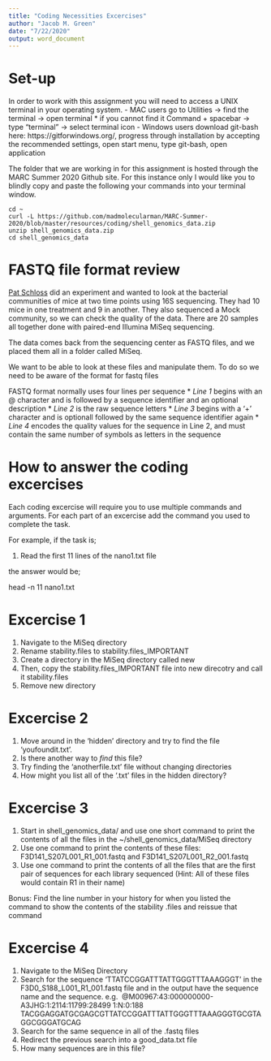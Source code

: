 ```yaml
---
title: "Coding Necessities Excercises"
author: "Jacob M. Green"
date: "7/22/2020"
output: word_document
---
```


# Set-up

In order to work with this assignment you will need to access a UNIX terminal in your operating system.
- MAC users go to Utilities -> find the terminal -> open terminal
    * if you cannot find it Command + spacebar -> type "terminal" -> select terminal icon
- Windows users download git-bash here: https://gitforwindows.org/, progress through installation by accepting the recommended settings, open start menu, type git-bash, open application

The folder that we are working in for this assignment is hosted through the MARC Summer 2020 Github site. For this instance only I would like you to blindly copy and paste the following your commands into your terminal window.

```
cd ~
curl -L https://github.com/madmolecularman/MARC-Summer-2020/blob/master/resources/coding/shell_genomics_data.zip
unzip shell_genomics_data.zip
cd shell_genomics_data
```

# FASTQ file format review
[Pat Schloss](http://www.med.umich.edu/microbio/bio/schloss.htm) did  an experiment and wanted to look at the bacterial communities of mice at two time points using 16S sequencing. They had 10 mice in one treatment and 9 in another. They also sequenced a Mock community, so we can check the quality of the data. There are 20 samples all together done with paired-end Illumina MiSeq sequencing.

The data comes back from the sequencing center as FASTQ files, and we placed them all in a folder called MiSeq.

We want to be able to look at these files and manipulate them. To do so we need to be aware of the format for fastq files

FASTQ format normally uses four lines per sequence
    * *Line 1* begins with an @ character and is followed by a sequence identifier and an optional description
    * *Line 2* is the raw sequence letters
    * *Line 3* begins with a '+' character and is optionall followed by the same sequence identifier again
    * *Line 4* encodes the quality values for the sequence in Line 2, and must contain the same number of symbols as letters in the sequence

# How to answer the coding excercises

Each coding excercise will require you to use multiple commands and arguments. For each part of an excercise add the command you used to complete the task.

For example, if the task is;

1) Read the first 11 lines of the nano1.txt file

the answer would be;

head -n 11 nano1.txt

# Excercise 1

1. Navigate to the MiSeq directory
2. Rename stability.files to stability.files_IMPORTANT
3. Create a directory in the MiSeq directory called new
4. Then, copy the stability.files_IMPORTANT file into new direcotry and call it stability.files
5. Remove new directory

# Excercise 2

1. Move around in the 'hidden' directory and try to find the file 'youfoundit.txt'. 
2. Is there another way to *find* this file?
3. Try finding the 'anotherfile.txt' file without changing directories
4. How might you list all of the '.txt' files in the hidden directory?

# Excercise 3

1. Start in shell_genomics_data/ and use one short command to print the contents of all the files in the ~/shell_genomics_data/MiSeq directory
2. Use one command to print the contents of these files: F3D141_S207L001_R1_001.fastq and F3D141_S207L001_R2_001.fastq
3. Use one command to print the contents of all the files that are the first pair of sequences for each library sequenced (Hint: All of these files would contain R1 in their name)

Bonus: Find the line number in your history for when you listed the command to show the contents of the stability .files and reissue that command

# Excercise 4

1) Navigate to the MiSeq Directory
2) Search for the sequence 'TTATCCGGATTTATTGGGTTTAAAGGGT' in the F3D0_S188_L001_R1_001.fastq file and in the output have the sequence name and the sequence. e.g. 
@M00967:43:000000000-A3JHG:1:2114:11799:28499 1:N:0:188  
TACGGAGGATGCGAGCGTTATCCGGATTTATTGGGTTTAAAGGGTGCGTAGGCGGGATGCAG
3) Search for the same sequence in all of the .fastq files
4) Redirect the previous search into a good_data.txt file
5) How many sequences are in this file?
